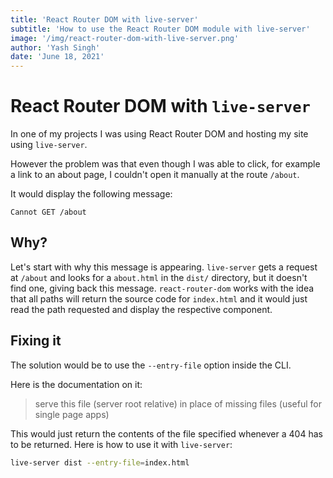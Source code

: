 ```yaml
---
title: 'React Router DOM with live-server'
subtitle: 'How to use the React Router DOM module with live-server'
image: '/img/react-router-dom-with-live-server.png'
author: 'Yash Singh'
date: 'June 18, 2021'
---
```


# React Router DOM with `live-server`

In one of my projects I was using React Router DOM and hosting my site using `live-server`.

However the problem was that even though I was able to click, for example a link
to an about page, I couldn't open it manually at the route `/about`.

It would display the following message:

```text
Cannot GET /about
```

## Why?

Let's start with why this message is appearing. `live-server` gets a request at `/about`
and looks for a `about.html` in the `dist/` directory, but it doesn't find one, giving
back this message. `react-router-dom` works with the idea that all paths will return
the source code for `index.html` and it would just read the path requested and display
the respective component.

## Fixing it

The solution would be to use the `--entry-file` option inside the CLI.

Here is the documentation on it:

> serve this file (server root relative) in place of
> missing files (useful for single page apps)

This would just return the contents of the file specified whenever a 404
has to be returned. Here is how to use it with `live-server`:

```sh
live-server dist --entry-file=index.html
```
